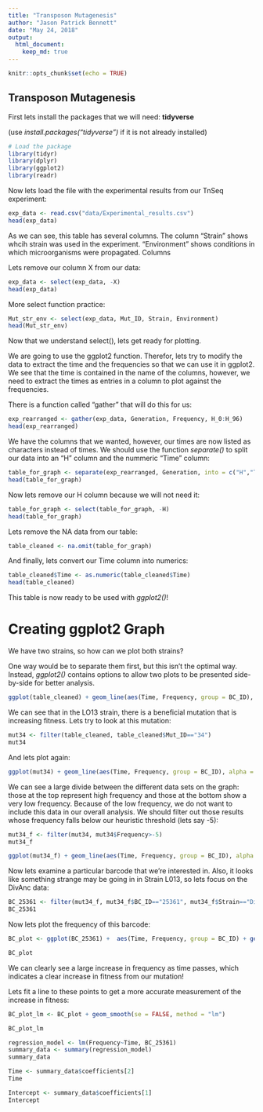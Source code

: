 ```yaml
---
title: "Transposon Mutagenesis"
author: "Jason Patrick Bennett"
date: "May 24, 2018"
output: 
  html_document:
    keep_md: true
---
```


```r
knitr::opts_chunk$set(echo = TRUE)
```

## Transposon Mutagenesis

First lets install the packages that we will need: **tidyverse**

(use *install.packages("tidyverse")* if it is not already installed)

```r
# Load the package
library(tidyr)
library(dplyr)
library(ggplot2)
library(readr)
```

Now lets load the file with the experimental results from our TnSeq experiment:

```r
exp_data <- read.csv("data/Experimental_results.csv")
head(exp_data)
```

As we can see, this table has several columns. The column "Strain" shows whcih strain was used in the experiment. "Environment" shows conditions in which microorganisms were propagated. Columns

Lets remove our column X from our data:

```r
exp_data <- select(exp_data, -X)
head(exp_data)
```

More select function practice:

```r
Mut_str_env <- select(exp_data, Mut_ID, Strain, Environment)
head(Mut_str_env)
```

Now that we understand select(), lets get ready for plotting.

We are going to use the ggplot2 function. Therefor, lets try to modify the data to extract the time and the frequencies so that we can use it in ggplot2. We see that the time is contained in the name of the columns, however, we need to extract the times as entries in a column to plot against the frequencies.

There is a function called "gather" that will do this for us:

```r
exp_rearranged <- gather(exp_data, Generation, Frequency, H_0:H_96)
head(exp_rearranged)
```

We have the columns that we wanted, however, our times are now listed as characters instead of times. We should use the function *separate()* to split our data into an "H" column and the nummeric "Time" column:

```r
table_for_graph <- separate(exp_rearranged, Generation, into = c("H","Time"))
head(table_for_graph)
```

Now lets remove our H column because we will not need it:

```r
table_for_graph <- select(table_for_graph, -H)
head(table_for_graph)
```

Lets remove the NA data from our table:

```r
table_cleaned <- na.omit(table_for_graph)
```

And finally, lets convert our Time column into numerics:

```r
table_cleaned$Time <- as.numeric(table_cleaned$Time)
head(table_cleaned)
```

This table is now ready to be used with *ggplot2()*!

# Creating ggplot2 Graph

We have two strains, so how can we plot both strains?

One way would be to separate them first, but this isn't the optimal way. Instead, *ggplot2()* contains options to allow two plots to be presented side-by-side for better analysis.

```r
ggplot(table_cleaned) + geom_line(aes(Time, Frequency, group = BC_ID), alpha = 0.2, colour = "#000033") + facet_grid(.~Strain) + ggtitle("Barcode Trajectories") + theme(plot.title = element_text(hjust = 0.5)) + xlab("Time, Hours") + ylab("Log10(Barcode Frequency)")
```

We can see that in the LO13 strain, there is a beneficial mutation that is increasing fitness. Lets try to look at this mutation:

```r
mut34 <- filter(table_cleaned, table_cleaned$Mut_ID=="34")
mut34
```

And lets plot again:

```r
ggplot(mut34) + geom_line(aes(Time, Frequency, group = BC_ID), alpha = 0.2, colour = "#000033") + facet_grid(.~Strain) + ggtitle("Barcode Trajectories") + theme(plot.title = element_text(hjust = 0.5)) + xlab("Time, Hours") + ylab("Log10(Barcode Frequency)")
```

We can see a large divide between the different data sets on the graph: those at the top represent high frequency and those at the bottom show a very low frequency. Because of the low frequency, we do not want to include this data in our overall analysis. We should filter out those results whose frequency falls below our heuristic threshold (lets say -5):

```r
mut34_f <- filter(mut34, mut34$Frequency>-5)
mut34_f
```

```r
ggplot(mut34_f) + geom_line(aes(Time, Frequency, group = BC_ID), alpha = 0.2, colour = "#000033") + facet_grid(.~Strain) + ggtitle("Barcode Trajectories") + theme(plot.title = element_text(hjust = 0.5)) + xlab("Time, Hours") + ylab("Log10(Barcode Frequency)")
```

Now lets examine a particular barcode that we're interested in. Also, it looks like something strange may be going in in Strain L013, so lets focus on the DivAnc data:

```r
BC_25361 <- filter(mut34_f, mut34_f$BC_ID=="25361", mut34_f$Strain=="DivAnc")
BC_25361
```

Now lets plot the frequency of this barcode:

```r
BC_plot <- ggplot(BC_25361) +  aes(Time, Frequency, group = BC_ID) + geom_point(alpha = 0.2, colour = "#000033") + facet_grid(.~Strain) + ggtitle("BC_25361 Trajectory") + theme(plot.title = element_text(hjust = 0.5)) + xlab("Time, Hours") + ylab("Log10(Barcode Frequency)")

BC_plot
```

We can clearly see a large increase in frequency as time passes, which indicates a clear increase in fitness from our mutation!

Lets fit a line to these points to get a more accurate measurement of the increase in fitness:

```r
BC_plot_lm <- BC_plot + geom_smooth(se = FALSE, method = "lm")

BC_plot_lm
```

```r
regression_model <- lm(Frequency~Time, BC_25361)
summary_data <- summary(regression_model)
summary_data
```

```r
Time <- summary_data$coefficients[2]
Time

Intercept <- summary_data$coefficients[1]
Intercept
```

